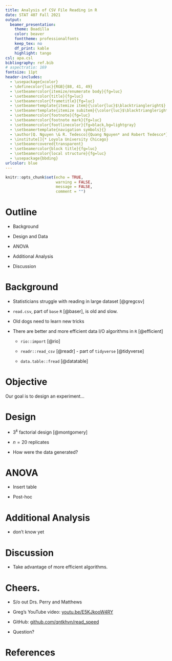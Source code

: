 ```yaml
---
title: Analysis of CSV File Reading in R
date: STAT 407 Fall 2021
output: 
  beamer_presentation: 
    theme: Boadilla
    color: beaver
    fonttheme: professionalfonts
    keep_tex: no
    df_print: kable
    highlight: tango
csl: apa.csl
bibliography: ref.bib
# aspectratio: 169
fontsize: 11pt
header-includes:
  - \usepackage{xcolor}
  - \definecolor{luc}{RGB}{88, 41, 49}
  - \setbeamercolor{itemize/enumerate body}{fg=luc}
  - \setbeamercolor{title}{fg=luc}
  - \setbeamercolor{frametitle}{fg=luc}
  - \setbeamertemplate{itemize item}{\color{luc}$\blacktriangleright$}
  - \setbeamertemplate{itemize subitem}{\color{luc}$\blacktriangleright$}
  - \setbeamercolor{footnote}{fg=luc}
  - \setbeamercolor{footnote mark}{fg=luc}
  - \setbeamercolor{footlinecolor}{fg=black,bg=lightgray}
  - \setbeamertemplate{navigation symbols}{}
  - \author[Q. Nguyen \& R. Tedesco]{Quang Nguyen* and Robert Tedesco*}
  - \institute[]{* Loyola University Chicago}
  - \setbeamercovered{transparent}
  - \setbeamercolor{block title}{fg=luc}
  - \setbeamercolor{local structure}{fg=luc}
  - \usepackage{bbding}
urlcolor: blue
---
```


```r
knitr::opts_chunk$set(echo = TRUE,
                      warning = FALSE,
                      message = FALSE,
                      comment = "")
```

#   Outline

*   Background

*   Design and Data

*   ANOVA

*   Additional Analysis

*   Discussion

#   Background

*   Statisticians struggle with reading in large dataset [@gregcsv]

*   `read.csv`, part of `base` `R` [@baser], is old and slow.

*   Old dogs need to learn new tricks

*   There are better and more efficient data I/O algorithms in `R` [@efficient]

    *   `rio::import` [@rio]
    
    *   `readr::read_csv` [@readr] - part of `tidyverse` [@tidyverse]
    
    *   `data.table::fread` [@datatable]
    
#   Objective

Our goal is to design an experiment...

#   Design

*   $3^k$ factorial design [@montgomery]

*   $n = 20$ replicates

*   How were the data generated?

#   ANOVA

*   Insert table

*   Post-hoc

#   Additional Analysis

*   don't know yet

#   Discussion

*   Take advantage of more efficient algorithms.

#   Cheers.

*   S/o out Drs. Perry and Matthews

*   Greg's YouTube video: [youtu.be/E5KJkooW4RY](https://youtu.be/E5KJkooW4RY)

*   GitHub: [github.com/qntkhvn/read_speed](https://github.com/qntkhvn/read_speed)

*   Question?  

# References {.allowframebreaks}